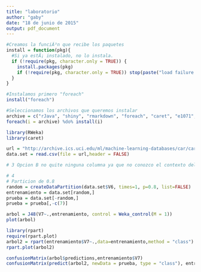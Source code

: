 ```yaml
---
title: "laboratorio"
author: "gaby"
date: "18 de junio de 2015"
output: pdf_document
---
```


```r
#Creamos la funciÃ³n que recibe los paquetes
install = function(pkg){
  #Si ya estÃ¡ instalado, no lo instala.
  if (!require(pkg, character.only = TRUE)) {
    install.packages(pkg)
    if (!require(pkg, character.only = TRUE)) stop(paste("load failure:", pkg))
  }
}

#Instalamos primero "foreach"
install("foreach")

#Seleccionamos los archivos que queremos instalar
archive = c("rJava", "shiny", "rmarkdown", "foreach", "caret", "e1071", "rpart", "tree", "RWeka", "C50")
foreach(i = archive) %do% install(i)

```


```r
library(RWeka)
library(caret)

url = "http://archive.ics.uci.edu/ml/machine-learning-databases/car/car.data"
data.set = read.csv(file = url,header = FALSE)

# 3 Opcion B no quite ninguna columna ya que no conozco el contexto del problema

# 4 
# Particion de 0.8
random = createDataPartition(data.set$V6, times=1, p=0.8, list=FALSE)
entrenamiento = data.set[random,]
prueba = data.set[-random,]
prueba = prueba[,-c(7)]

arbol = J48(V7~.,entrenamiento, control = Weka_control(M = 1))
plot(arbol)

library(rpart)
require(rpart.plot)
arbol2 = rpart(entrenamiento$V7~.,data=entrenamiento,method = "class")
rpart.plot(arbol2)

confusionMatrix(arbol$predictions,entrenamiento$V7)
confusionMatrix(predict(arbol2, newData = prueba, type = "class"), entrenamiento$V7)
```


